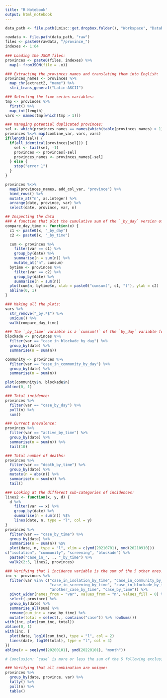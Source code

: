 ```yaml
---
title: "R Notebook"
output: html_notebook
---
```


```r
data_path <- file.path(Lmisc::get.dropbox.folder(), "Workspace", "Database", "COVID19", "NCSC")
```

```r
rawdata <- file.path(data_path, "raw")
files <- paste0(rawdata, "/province_")
indexes <- 1:64
  
### Loading the JSON files:
provinces <- paste0(files, indexes) %>%
  map(~ fromJSON(file = .x))

### Extracting the provinces names and translating them into English:
provinces_names <- provinces %>%
  map_chr(extract2, "name") %>%
  stri_trans_general("Latin-ASCII")

### Selecting the time series variables:
tmp <- provinces %>%
  first() %>%
  map_int(length)
vars <- names(tmp[which(tmp > 1)])

### Managing potential duplicated provinces:
sel <- which(provinces_names == names(which(table(provinces_names) > 1)))
provinces %<>% map(combine_var, vars, vars)
if(length(sel)) {
  if(all_identical(provinces[sel])) {
    sel <- tail(sel, -1)
    provinces <- provinces[-sel]
    provinces_names <- provinces_names[-sel]
  } else {
    stop("error 1")
  }
}

provinces %<>%
  map2(provinces_names, add_col_var, "province") %>%
  bind_rows() %>%
  mutate_at("n", as.integer) %>%
  arrange(date, province, var) %>%
  select(date, province, var, n)
```


```r
## Inspecting the data
### A function that plot the cumulative sum of the `_by_day` version of a variable as a function of the `_by_time` version of the same variable:
compare_day_time <- function(x) {
  c1 <- paste0(x, "_by_day")
  c2 <- paste0(x, "_by_time")

  cum <- provinces %>%
    filter(var == c1) %>%
    group_by(date) %>%
    summarise(n = sum(n)) %>%
    mutate_at("n", cumsum)
  bytime <- provinces %>%
    filter(var == c2) %>%
    group_by(date) %>%
    summarise(n = sum(n))
  plot(cum$n, bytime$n, xlab = paste0("cumsum(", c1, ")"), ylab = c2)
  abline(0, 1)
}

### Making all the plots:
vars %>%
  str_remove("_by.*$") %>%
  unique() %>%
  walk(compare_day_time)

### The `_by_time` variable is a `cumsum()` of the `by_day` variable for all the variables except `active` and `case_in_community`. Furthermore, `case_in_community_by_day` doesn't not exist and is just a duplicate of `case_in_blockade_by_day`:
blockade <- provinces %>%
  filter(var == "case_in_blockade_by_day") %>%
  group_by(date) %>%
  summarise(n = sum(n))

community <- provinces %>%
  filter(var == "case_in_community_by_day") %>%
  group_by(date) %>%
  summarise(n = sum(n))

plot(community$n, blockade$n)
abline(0, 1)

### Total incidence:
provinces %>%
  filter(var == "case_by_day") %>%
  pull(n) %>%
  sum()

### Current prevalence:
provinces %>%
  filter(var == "active_by_time") %>%
  group_by(date) %>%
  summarise(n = sum(n)) %>%
  tail(10)

### Total number of deaths:
provinces %>%
  filter(var == "death_by_time") %>%
  group_by(date) %>%
  mutate(n = abs(n)) %>%
  summarise(n = sum(n)) %>%
  tail()

### Looking at the different sub-categories of incidences:
lines2 <- function(x, y, d) {
  d %>%
    filter(var == x) %>%
    group_by(date) %>%
    summarise(n = sum(n)) %$%
    lines(date, n, type = "l", col = y)
}
provinces %>%
  filter(var == "case_by_time") %>%
  group_by(date) %>%
  summarise(n = sum(n)) %$%
  plot(date, n, type = "l", xlim = c(ymd(20210701), ymd(20210910)))
c("isolation", "community", "screening", "blockade") %>%
  paste0("case_in_", ., "_by_time") %>%
  walk2(2:5, lines2, provinces)

### Verifying that 1 incidence variable is the sum of the 5 other ones:
inc <- provinces %>%
  filter(var %in% c("case_in_isolation_by_time", "case_in_community_by_time",
                    "case_in_screening_by_time", "case_in_blockade_by_time",
                    "another_case_by_time", "case_by_time")) %>%
  pivot_wider(names_from = "var", values_from = "n", values_fill = 0) %>%
  select(-province) %>%
  group_by(date) %>%
  summarise_all(sum) %>%
  rename(cum_inc = case_by_time) %>%
  mutate(total = select(., contains("case")) %>% rowSums())
with(inc, plot(cum_inc, total))
abline(0, 1)
with(inc, {
  plot(date, log10(cum_inc), type = "l", col = 2)
  lines(date, log10(total), type = "l", col = 4)
})
abline(v = seq(ymd(20200101), ymd(20220101), "month"))

# Conclusion: `case` is more or less the sum of the 5 following exclusive categories: `case_in_isolation`, `case_in_community`, `case_in_screening`, `case_in_blockade`, and `another_case`.

### Verifying that all combination are unique:
provinces %>%
  group_by(date, province, var) %>%
  tally() %>%
  pull(n) %>%
  table()


```

